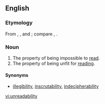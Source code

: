 ==English==

===Etymology===
From {{term|un-}}, {{term|read}}, and {{term|-ability}}; compare {{term|unreadable}}, {{term|readability}}.

===Noun===
{{en-noun|-}}

# The property of being impossible to [[read]].
# The property of being unfit for [[reading]].

====Synonyms====
* {{sense|impossibility}} [[illegibility]], [[inscrutability]], [[indecipherability]]

[[vi:unreadability]]